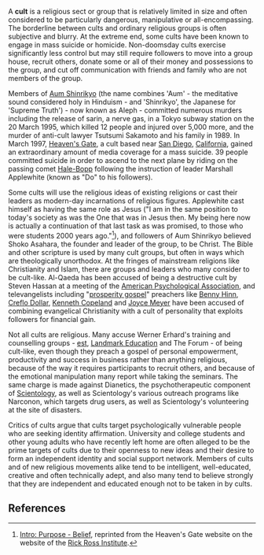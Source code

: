 {{subpages}}

A '''cult''' is a religious sect or group that is relatively limited in size and often considered to be particularly dangerous, manipulative or all-encompassing. The borderline between cults and ordinary religious groups is often subjective and blurry. At the extreme end, some cults have been known to engage in mass suicide or homicide. Non-doomsday cults exercise significantly less control but may still require followers to move into a group house, recruit others, donate some or all of their money and possessions to the group, and cut off communication with friends and family who are not members of the group.

Members of [[Aum Shinrikyo]] (the name combines 'Aum' - the meditative sound considered holy in Hinduism - and 'Shinrikyo', the Japanese for 'Supreme Truth') - now known as Aleph - committed numerous murders including the release of sarin, a nerve gas, in a Tokyo subway station on the 20 March 1995, which killed 12 people and injured over 5,000 more, and the murder of anti-cult lawyer Tsutsumi Sakamoto and his family in 1989. In March 1997, [[Heaven's Gate]], a cult based near [[San Diego]], [[California]], gained an extraordinary amount of media coverage for a mass suicide. 39 people committed suicide in order to ascend to the next plane by riding on the passing comet [[Hale-Bopp]] following the instruction of leader Marshall Applewhite (known as "Do" to his followers).

Some cults will use the religious ideas of existing religions or cast their leaders as modern-day incarnations of religious figures. Applewhite cast himself as having the same role as Jesus ("I am in the same position to today's society as was the One that was in Jesus then. My being here now is actually a continuation of that last task as was promised, to those who were students 2000 years ago."<ref>[http://www.rickross.com/reference/heavensgate/gate_purpose.html Intro: Purpose - Belief], reprinted from the Heaven's Gate website on the website of the [[Rick Ross Institute]].</ref>), and followers of Aum Shinrikyo believed Shoko Asahara, the founder and leader of the group, to be Christ. The Bible and other scripture is used by many cult groups, but often in ways which are theologically unorthodox. At the fringes of mainstream religions like Christianity and Islam, there are groups and leaders who many consider to be cult-like. Al-Qaeda has been accused of being a destructive cult by Steven Hassan at a meeting of the [[American Psychological Association]], and televangelists including "[[prosperity gospel]]" preachers like [[Benny Hinn]], [[Creflo Dollar]], [[Kenneth Copeland]] and [[Joyce Meyer]] have been accused of combining evangelical Christianity with a cult of personality that exploits followers for financial gain.

Not all cults are religious. Many accuse Werner Erhard's training and counselling groups - [[est]], [[Landmark Education]] and The Forum - of being cult-like, even though they preach a gospel of personal empowerment, productivity and success in business rather than anything religious, because of the way it requires participants to recruit others, and because of the emotional manipulation many report while taking the seminars. The same charge is made against Dianetics, the psychotherapeutic component of [[Scientology]], as well as Scientology's various outreach programs like Narconon, which targets drug users, as well as Scientology's volunteering at the site of disasters.

Critics of cults argue that cults target psychologically vulnerable people who are seeking identity affirmation. University and college students and other young adults who have recently left home are often alleged to be the prime targets of cults due to their openness to new ideas and their desire to form an independent identity and social support network. Members of cults and of new religious movements alike tend to be intelligent, well-educated, creative and often technically adept, and also many tend to believe strongly that they are independent and educated enough not to be taken in by cults. 

== References ==
{{references}}